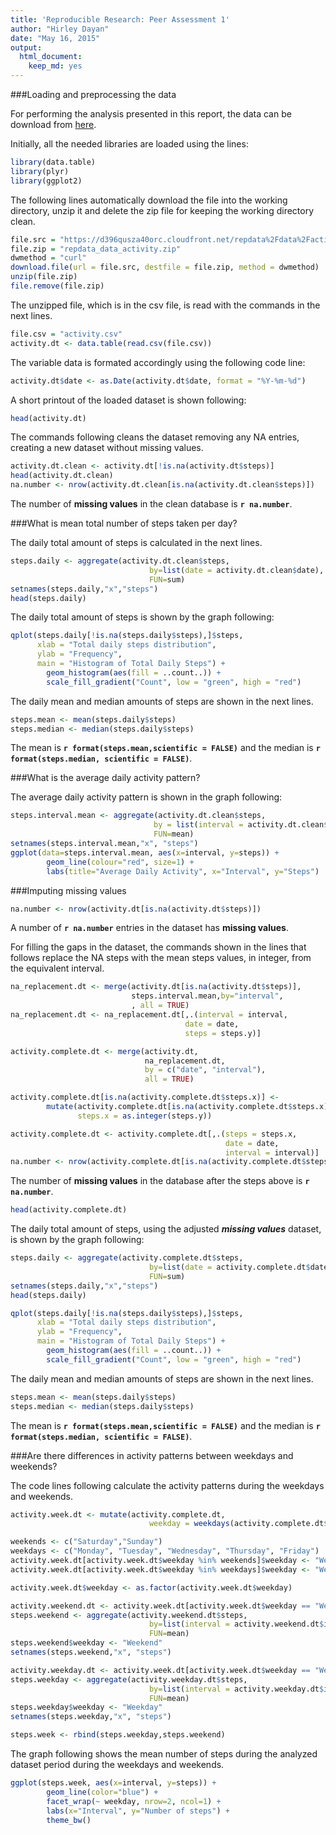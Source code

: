 ```yaml
---
title: 'Reproducible Research: Peer Assessment 1'
author: "Hirley Dayan"
date: "May 16, 2015"
output:
  html_document:
    keep_md: yes
---
```


###Loading and preprocessing the data

For performing the analysis presented in this report, the data can be download 
from [here](https://d396qusza40orc.cloudfront.net/repdata%2Fdata%2Factivity.zip).

Initially, all the needed libraries are loaded using the lines:

```r
library(data.table)
library(plyr)
library(ggplot2)
```

The following lines automatically download the file into the working directory, 
unzip it and delete the zip file for keeping the working directory clean.

```r
file.src = "https://d396qusza40orc.cloudfront.net/repdata%2Fdata%2Factivity.zip"
file.zip = "repdata_data_activity.zip"
dwmethod = "curl"
download.file(url = file.src, destfile = file.zip, method = dwmethod)
unzip(file.zip)
file.remove(file.zip)
```

The unzipped file, which is in the csv file, is read with the commands in the next 
lines.

```r
file.csv = "activity.csv"
activity.dt <- data.table(read.csv(file.csv))
```

The variable data is formated accordingly using the following code line:

```r
activity.dt$date <- as.Date(activity.dt$date, format = "%Y-%m-%d")
```

A short printout of the loaded dataset is shown following:

```r
head(activity.dt)
```

The commands following cleans the dataset removing any NA entries, creating 
a new dataset without missing values.

```r
activity.dt.clean <- activity.dt[!is.na(activity.dt$steps)]
head(activity.dt.clean)
na.number <- nrow(activity.dt.clean[is.na(activity.dt.clean$steps)])
```

The number of **missing values** in the clean database is **`r na.number`**.

###What is mean total number of steps taken per day?

The daily total amount of steps is calculated in the next lines.

```r
steps.daily <- aggregate(activity.dt.clean$steps, 
                               by=list(date = activity.dt.clean$date), 
                               FUN=sum)
setnames(steps.daily,"x","steps")
head(steps.daily)
````

The daily total amount of steps is shown by the graph following:

```r
qplot(steps.daily[!is.na(steps.daily$steps),]$steps, 
      xlab = "Total daily steps distribution",
      ylab = "Frequency",
      main = "Histogram of Total Daily Steps") +
        geom_histogram(aes(fill = ..count..)) +
        scale_fill_gradient("Count", low = "green", high = "red")
```

The daily mean and median amounts of steps are shown in the next lines.

```r
steps.mean <- mean(steps.daily$steps)
steps.median <- median(steps.daily$steps)
```

The mean is **`r format(steps.mean,scientific = FALSE)`** and the median is 
**`r format(steps.median, scientific = FALSE)`**.

###What is the average daily activity pattern?

The average daily activity pattern is shown in the graph following:

```r
steps.interval.mean <- aggregate(activity.dt.clean$steps, 
                                by = list(interval = activity.dt.clean$interval),
                                FUN=mean)
setnames(steps.interval.mean,"x", "steps")
ggplot(data=steps.interval.mean, aes(x=interval, y=steps)) + 
        geom_line(colour="red", size=1) + 
        labs(title="Average Daily Activity", x="Interval", y="Steps")
```

###Imputing missing values

```r
na.number <- nrow(activity.dt[is.na(activity.dt$steps)])
```

A number of **`r na.number`** entries in the dataset has **missing values**.

For filling the gaps in the dataset, the commands shown in the lines that follows 
replace the NA steps with the mean steps values, in integer, from the equivalent 
interval.

```r
na_replacement.dt <- merge(activity.dt[is.na(activity.dt$steps)],
                           steps.interval.mean,by="interval",
                           , all = TRUE)
na_replacement.dt <- na_replacement.dt[,.(interval = interval,
                                       date = date,
                                       steps = steps.y)]

activity.complete.dt <- merge(activity.dt,
                              na_replacement.dt,
                              by = c("date", "interval"), 
                              all = TRUE)

activity.complete.dt[is.na(activity.complete.dt$steps.x)] <- 
        mutate(activity.complete.dt[is.na(activity.complete.dt$steps.x)],
               steps.x = as.integer(steps.y))

activity.complete.dt <- activity.complete.dt[,.(steps = steps.x,
                                                date = date, 
                                                interval = interval)]
na.number <- nrow(activity.complete.dt[is.na(activity.complete.dt$steps)])
```

The number of **missing values** in the database after the steps above is 
**`r na.number`**.

```r
head(activity.complete.dt)
```

The daily total amount of steps, using the adjusted ***missing values*** dataset,
is shown by the graph following:

```r
steps.daily <- aggregate(activity.complete.dt$steps, 
                               by=list(date = activity.complete.dt$date), 
                               FUN=sum)
setnames(steps.daily,"x","steps")
head(steps.daily)

qplot(steps.daily[!is.na(steps.daily$steps),]$steps, 
      xlab = "Total daily steps distribution",
      ylab = "Frequency",
      main = "Histogram of Total Daily Steps") +
        geom_histogram(aes(fill = ..count..)) +
        scale_fill_gradient("Count", low = "green", high = "red")
```

The daily mean and median amounts of steps are shown in the next lines.

```r
steps.mean <- mean(steps.daily$steps)
steps.median <- median(steps.daily$steps)
```

The mean is **`r format(steps.mean,scientific = FALSE)`** and the median is 
**`r format(steps.median, scientific = FALSE)`**.

###Are there differences in activity patterns between weekdays and weekends?

The code lines following calculate the activity patterns during the weekdays 
and weekends.

```r
activity.week.dt <- mutate(activity.complete.dt,
                               weekday = weekdays(activity.complete.dt$date))

weekends <- c("Saturday","Sunday")
weekdays <- c("Monday", "Tuesday", "Wednesday", "Thursday", "Friday")
activity.week.dt[activity.week.dt$weekday %in% weekends]$weekday <- "Weekend"
activity.week.dt[activity.week.dt$weekday %in% weekdays]$weekday <- "Weekday"

activity.week.dt$weekday <- as.factor(activity.week.dt$weekday)

activity.weekend.dt <- activity.week.dt[activity.week.dt$weekday == "Weekend"]
steps.weekend <- aggregate(activity.weekend.dt$steps, 
                               by=list(interval = activity.weekend.dt$interval), 
                               FUN=mean)
steps.weekend$weekday <- "Weekend"
setnames(steps.weekend,"x", "steps")

activity.weekday.dt <- activity.week.dt[activity.week.dt$weekday == "Weekday"]
steps.weekday <- aggregate(activity.weekday.dt$steps, 
                               by=list(interval = activity.weekday.dt$interval), 
                               FUN=mean)
steps.weekday$weekday <- "Weekday"
setnames(steps.weekday,"x", "steps")

steps.week <- rbind(steps.weekday,steps.weekend)
```

The graph following shows the mean number of steps during the analyzed dataset 
period during the weekdays and weekends.

```r
ggplot(steps.week, aes(x=interval, y=steps)) + 
        geom_line(color="blue") + 
        facet_wrap(~ weekday, nrow=2, ncol=1) +
        labs(x="Interval", y="Number of steps") +
        theme_bw()
```
